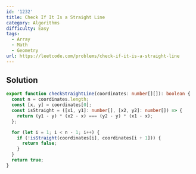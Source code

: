 ```yaml
---
id: '1232'
title: Check If It Is a Straight Line
category: Algorithms
difficulty: Easy
tags:
  - Array
  - Math
  - Geometry
url: https://leetcode.com/problems/check-if-it-is-a-straight-line
---
```


## Solution

```typescript filename="solution.ts" copy
export function checkStraightLine(coordinates: number[][]): boolean {
  const n = coordinates.length;
  const [x, y] = coordinates[0];
  const isStraight = ([x1, y1]: number[], [x2, y2]: number[]) => {
    return (y1 - y) * (x2 - x) === (y2 - y) * (x1 - x);
  };

  for (let i = 1; i < n - 1; i++) {
    if (!isStraight(coordinates[i], coordinates[i + 1])) {
      return false;
    }
  }
  return true;
}
```
